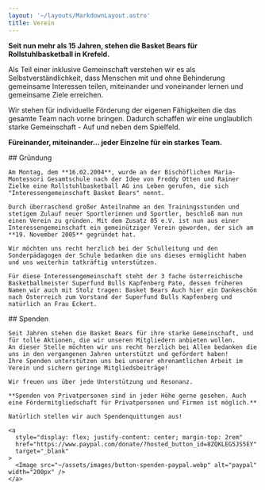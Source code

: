 ```yaml
---
layout: '~/layouts/MarkdownLayout.astro'
title: Verein
---
```


**Seit nun mehr als 15 Jahren, stehen die Basket Bears für Rollstuhlbasketball in Krefeld.**

Als Teil einer inklusive Gemeinschaft verstehen wir es als Selbstverständlichkeit, dass Menschen mit und ohne Behinderung gemeinsame Interessen teilen, miteinander und voneinander lernen und gemeinsame Ziele erreichen.

Wir stehen für individuelle Förderung  der eigenen Fähigkeiten die das gesamte Team nach vorne bringen. Dadurch schaffen wir eine unglaublich starke Gemeinschaft - Auf und neben dem Spielfeld.

**Füreinander, miteinander... jeder Einzelne für ein starkes Team.**

<div class="grid grid-cols-1 md:grid-cols-2 gap-6">
  <div>
    ## Gründung

    Am Montag, dem **16.02.2004**, wurde an der Bischöflichen Maria-Montessori Gesamtschule nach der Idee von Freddy Otten und Rainer Zielke eine Rollstuhlbasketball AG ins Leben gerufen, die sich "Interessengemeinschaft Basket Bears" nennt.

    Durch überraschend großer Anteilnahme an den Trainingsstunden und stetigem Zulauf neuer Sportlerinnen und Sportler, beschloß man nun einen Verein zu gründen. Mit dem Zusatz 05 e.V. ist nun aus einer Interessengemeinschaft ein gemeinütziger Verein geworden, der sich am **19. November 2005** gegründet hat.

    Wir möchten uns recht herzlich bei der Schulleitung und den Sonderpädagogen der Schule bedanken die uns dieses ermöglicht haben und uns weiterhin tatkräftig unterstützen.

    Für diese Interessengemeinschaft steht der 3 fache österreichische Basketballmeister Superfund Bulls Kapfenberg Pate, dessen früheren Namen wir auch mit Stolz tragen: Basket Bears Auch hier ein Dankeschön nach Österreich zum Vorstand der Superfund Bulls Kapfenberg und natürlich an Frau Eckert.
  </div>
  <div>
    ## Spenden

    Seit Jahren stehen die Basket Bears für ihre starke Gemeinschaft, und für tolle Aktionen, die wir unseren Mitgliedern anbieten wollen.  
    An dieser Stelle möchten wir uns recht herzlich bei Allen bedanken die uns in den vergangenen Jahren unterstützt und gefördert haben!  
    Ihre Spenden unterstützen uns bei unserer ehrenamtlichen Arbeit im Verein und sichern geringe Mitgliedsbeiträge!

    Wir freuen uns über jede Unterstützung und Resonanz.

    **Spenden von Privatpersonen sind in jeder Höhe gerne gesehen. Auch eine Fördermitgliedschaft für Privatpersonen und Firmen ist möglich.**

    Natürlich stellen wir auch Spendenquittungen aus!

    <a
      style="display: flex; justify-content: center; margin-top: 2rem"
      href="https://www.paypal.com/donate/?hosted_button_id=8ZQKLEG5JS5EY"
      target="_blank"
    >
      <Image src="~/assets/images/button-spenden-paypal.webp" alt="paypal" width="200px" />
    </a>
  </div>
</div>
